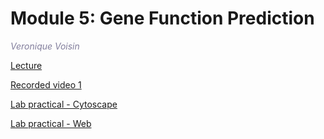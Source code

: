 # Module 5: Gene Function Prediction  

  *<font color="#827e9c">Veronique Voisin</font>*
  
  [Lecture](./lectures/Pathways2023_Module5genemania.pdf)  
  
  [Recorded video 1](https://www.youtube.com/watch?v=2KrUq9ad2xc)
  
  [Lab practical - Cytoscape](#genemania_cytoscape)   
  
  [Lab practical - Web](#genemania_web)  
